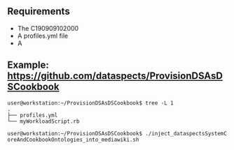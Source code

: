 {{Recipe
|HasEntityTitle=Extract/export/inject/import a set of pages from/into a SMW from/into a directory (git repository)
}}

== Requirements ==

* The C190909102000
* A profiles.yml file
* A {{DomainTerm|dataspects workload script|dataspects}}

== Example: https://github.com/dataspects/ProvisionDSAsDSCookbook ==

 user@workstation:~/ProvisionDSAsDSCookbook$ tree -L 1
 .
 ├── profiles.yml
 └── myWorkloadScript.rb

 user@workstation:~/ProvisionDSAsDSCookbook$ ./inject_dataspectsSystemCoreAndCookbookOntologies_into_mediawiki.sh
